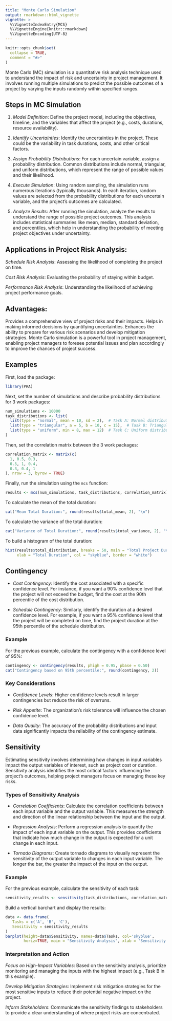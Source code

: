 ```yaml
---
title: "Monte Carlo Simulation"
output: rmarkdown::html_vignette
vignette: >
  %\VignetteIndexEntry{MCS}
  %\VignetteEngine{knitr::rmarkdown}
  %\VignetteEncoding{UTF-8}
---
```


```r
knitr::opts_chunk$set(
  collapse = TRUE,
  comment = "#>"
)
```

Monte Carlo (MC) simulation is a quantitative risk analysis technique used to understand the impact of risk and uncertainty in project management. It involves running multiple simulations to predict the possible outcomes of a project by varying the inputs randomly within specified ranges. 

## Steps in MC Simulation

1. *Model Definition*: Define the project model, including the objectives, timeline, and the variables that affect the project (e.g., costs, durations, resource availability).

2. *Identify Uncertainties*: Identify the uncertainties in the project. These could be the variability in task durations, costs, and other critical factors.

3. *Assign Probability Distributions*: For each uncertain variable, assign a probability distribution. Common distributions include normal, triangular, and uniform distributions, which represent the range of possible values and their likelihood.

4. *Execute Simulation*: Using random sampling, the simulation runs numerous iterations (typically thousands). In each iteration, random values are selected from the probability distributions for each uncertain variable, and the project's outcomes are calculated.

5. *Analyze Results*: After running the simulation, analyze the results to understand the range of possible project outcomes. This analysis includes statistical summaries like mean, median, standard deviation, and percentiles, which help in understanding the probability of meeting project objectives under uncertainty.

## Applications in Project Risk Analysis:

*Schedule Risk Analysis*: Assessing the likelihood of completing the project on time.

*Cost Risk Analysis*: Evaluating the probability of staying within budget.

*Performance Risk Analysis*: Understanding the likelihood of achieving project performance goals.

## Advantages:

Provides a comprehensive view of project risks and their impacts.
Helps in making informed decisions by quantifying uncertainties.
Enhances the ability to prepare for various risk scenarios and develop mitigation strategies.
Monte Carlo simulation is a powerful tool in project management, enabling project managers to foresee potential issues and plan accordingly to improve the chances of project success.

## Examples

First, load the package:
``` r
library(PRA)
```

Next, set the number of simulations and describe probability distributions for 3 work packages:
```r
num_simulations <- 10000
task_distributions <- list(
  list(type = "normal", mean = 10, sd = 2),  # Task A: Normal distribution
  list(type = "triangular", a = 5, b = 10, c = 15),  # Task B: Triangular distribution
  list(type = "uniform", min = 8, max = 12)  # Task C: Uniform distribution
)
```

Then, set the correlation matrix between the 3 work packages:
```r
correlation_matrix <- matrix(c(
  1, 0.5, 0.3,
  0.5, 1, 0.4,
  0.3, 0.4, 1
), nrow = 3, byrow = TRUE)
```

Finally, run the simulation using the `mcs` function:
```r
results <- mcs(num_simulations, task_distributions, correlation_matrix)
```

To calculate the mean of the total duration:
```r
cat("Mean Total Duration:", round(results$total_mean, 2), "\n")
```

To calculate the variance of the total duration:
```r
cat("Variance of Total Duration:", round(results$total_variance, 2), "\n")
```

To build a histogram of the total duration:
```r
hist(results$total_distribution, breaks = 50, main = "Total Project Duration", 
     xlab = "Total Duration", col = "skyblue", border = "white")
```

## Contingency

* *Cost Contingency*: Identify the cost associated with a specific confidence level. For instance, if you want a 90% confidence level that the project will not exceed the budget, find the cost at the 90th percentile of the cost distribution.

* *Schedule Contingency*: Similarly, identify the duration at a desired confidence level. For example, if you want a 95% confidence level that the project will be completed on time, find the project duration at the 95th percentile of the schedule distribution.

### Example

For the previous example, calculate the contingency with a confidence level of 95%:

```r
contingency <- contingency(results, phigh = 0.95, pbase = 0.50)
cat("Contingency based on 95th percentile:", round(contingency, 2))
```

### Key Considerations

* *Confidence Levels*: Higher confidence levels result in larger contingencies but reduce the risk of overruns.

* *Risk Appetite*: The organization’s risk tolerance will influence the chosen confidence level.

* *Data Quality*: The accuracy of the probability distributions and input data significantly impacts the reliability of the contingency estimate.

## Sensitivity

Estimating sensitivity involves determining how changes in input variables impact the output variables of interest, such as project cost or duration. Sensitivity analysis identifies the most critical factors influencing the project's outcomes, helping project managers focus on managing these key risks. 

### Types of Sensitivity Analysis

* *Correlation Coefficients*: Calculate the correlation coefficients between each input variable and the output variable. This measures the strength and direction of the linear relationship between the input and the output.

* *Regression Analysis*: Perform a regression analysis to quantify the impact of each input variable on the output. This provides coefficients that indicate how much change in the output is expected for a unit change in each input.

* *Tornado Diagrams*: Create tornado diagrams to visually represent the sensitivity of the output variable to changes in each input variable. The longer the bar, the greater the impact of the input on the output.

### Example

For the previous example, calculate the sensitivity of each task:

```r
sensitivity_results <- sensitivity(task_distributions, correlation_matrix)
```

Build a vertical barchart and display the results:

```r
data <- data.frame(
   Tasks = c('A', 'B', 'C'),
   Sensitivity = sensitivity_results
)
barplot(height=data$Sensitivity, names=data$Tasks, col='skyblue', 
        horiz=TRUE, main = "Sensitivity Analysis", xlab = 'Sensitivity', ylab = 'Tasks')
```

### Interpretation and Action

*Focus on High-Impact Variables*: Based on the sensitivity analysis, prioritize monitoring and managing the inputs with the highest impact (e.g., Task B in this example).

*Develop Mitigation Strategies*: Implement risk mitigation strategies for the most sensitive inputs to reduce their potential negative impact on the project.

*Inform Stakeholders*: Communicate the sensitivity findings to stakeholders to provide a clear understanding of where project risks are concentrated.
